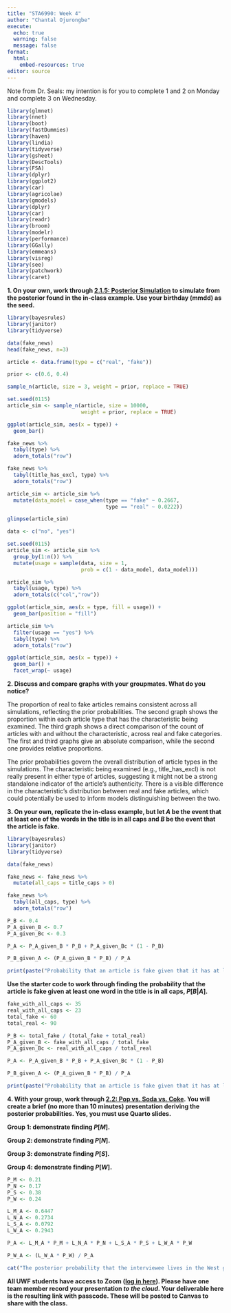 ```yaml
---
title: "STA6990: Week 4"
author: "Chantal Ojurongbe"
execute:
  echo: true
  warning: false
  message: false
format: 
  html:
    embed-resources: true
editor: source
---
```


Note from Dr. Seals: my intention is for you to complete 1 and 2 on Monday and complete 3 on Wednesday. 
```r
library(glmnet)
library(nnet)
library(boot)
library(fastDummies)
library(haven)
library(lindia)
library(tidyverse)
library(gsheet)
library(DescTools)
library(FSA)
library(dplyr)
library(ggplot2)
library(car)
library(agricolae)
library(gmodels)
library(dplyr)
library(car)
library(readr)
library(broom)
library(modelr)
library(performance)
library(GGally)
library(emmeans)
library(visreg)
library(see)
library(patchwork)
library(caret)
```

**1. On your own, work through [2.1.5: Posterior Simulation](https://www.bayesrulesbook.com/chapter-2#building-a-bayesian-model-for-events) to simulate from the posterior found in the in-class example. Use your birthday (mmdd) as the seed.**

```r
library(bayesrules)
library(janitor)
library(tidyverse)

data(fake_news)
head(fake_news, n=3)

article <- data.frame(type = c("real", "fake"))

prior <- c(0.6, 0.4)

sample_n(article, size = 3, weight = prior, replace = TRUE)

set.seed(0115)
article_sim <- sample_n(article, size = 10000, 
                        weight = prior, replace = TRUE)

ggplot(article_sim, aes(x = type)) + 
  geom_bar()

fake_news %>% 
  tabyl(type) %>% 
  adorn_totals("row")

fake_news %>% 
  tabyl(title_has_excl, type) %>% 
  adorn_totals("row")

article_sim <- article_sim %>% 
  mutate(data_model = case_when(type == "fake" ~ 0.2667,
                                type == "real" ~ 0.0222))

glimpse(article_sim)

data <- c("no", "yes")

set.seed(0115)
article_sim <- article_sim %>%
  group_by(1:n()) %>% 
  mutate(usage = sample(data, size = 1, 
                        prob = c(1 - data_model, data_model)))

article_sim %>% 
  tabyl(usage, type) %>% 
  adorn_totals(c("col","row"))

ggplot(article_sim, aes(x = type, fill = usage)) + 
  geom_bar(position = "fill")

article_sim %>% 
  filter(usage == "yes") %>% 
  tabyl(type) %>% 
  adorn_totals("row")

ggplot(article_sim, aes(x = type)) + 
  geom_bar() + 
  facet_wrap(~ usage)

```

**2. Discuss and compare graphs with your groupmates. What do you notice?**

The proportion of real to fake articles remains consistent across all simulations, reflecting the prior probabilities.
The second graph shows the proportion within each article type that has the characteristic being examined.
The third graph shows a direct comparison of the count of articles with and without the characteristic, across real and fake categories.
The first and third graphs give an absolute comparison, while the second one provides relative proportions.

The prior probabilities govern the overall distribution of article types in the simulations.
The characteristic being examined (e.g., title_has_excl) is not really present in either type of articles, suggesting it might not be a strong standalone indicator of the article's authenticity.
There is a visible difference in the characteristic's distribution between real and fake articles, which could potentially be used to inform models distinguishing between the two.

**3. On your own, replicate the in-class example, but let $A$ be the event that at least one of the words in the title is in all caps and $B$ be the event that the article is fake.**

```r

library(bayesrules)
library(janitor)
library(tidyverse)

data(fake_news) 

fake_news <- fake_news %>%
  mutate(all_caps = title_caps > 0)

fake_news %>% 
  tabyl(all_caps, type) %>% 
  adorn_totals("row")

P_B <- 0.4  
P_A_given_B <- 0.7  
P_A_given_Bc <- 0.3  

P_A <- P_A_given_B * P_B + P_A_given_Bc * (1 - P_B)

P_B_given_A <- (P_A_given_B * P_B) / P_A

print(paste("Probability that an article is fake given that it has at least one all-caps word in the title:", P_B_given_A))
```

**Use the starter code to work through finding the probability that the article is fake given at least one word in the title is in all caps, $P[B|A]$.**
```r
fake_with_all_caps <- 35
real_with_all_caps <- 23
total_fake <- 60
total_real <- 90

P_B <- total_fake / (total_fake + total_real)  
P_A_given_B <- fake_with_all_caps / total_fake  
P_A_given_Bc <- real_with_all_caps / total_real  

P_A <- P_A_given_B * P_B + P_A_given_Bc * (1 - P_B)

P_B_given_A <- (P_A_given_B * P_B) / P_A

print(paste("Probability that an article is fake given that it has at least one all-caps word in the title:", P_B_given_A))
```


**4. With your group, work through [2.2: Pop vs. Soda vs. Coke](https://www.bayesrulesbook.com/chapter-2#michelle-simple). You will create a brief (no more than 10 minutes) presentation deriving the posterior probabilities. Yes, you must use Quarto slides.**

**Group 1: demonstrate finding $P[M]$.**

**Group 2: demonstrate finding $P[N]$.**

**Group 3: demonstrate finding $P[S]$.**

**Group 4: demonstrate finding $P[W]$.**

```r
P_M <- 0.21
P_N <- 0.17
P_S <- 0.38
P_W <- 0.24

L_M_A <- 0.6447
L_N_A <- 0.2734
L_S_A <- 0.0792
L_W_A <- 0.2943

P_A <- L_M_A * P_M + L_N_A * P_N + L_S_A * P_S + L_W_A * P_W

P_W_A <- (L_W_A * P_W) / P_A

cat("The posterior probability that the interviewee lives in the West given they use 'pop' is:", P_W_A, "\n")
```

**All UWF students have access to Zoom ([log in here](http://uwf.zoom.com)). Please have one team member record your presentation *to the cloud*. Your deliverable here is the resulting link with passcode. These will be posted to Canvas to share with the class.**





















